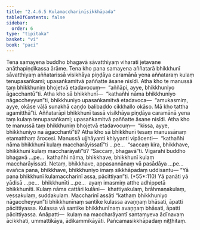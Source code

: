 ```yaml
---
title: "2.4.6.5 Kulamaccharinīsikkhāpada"
tableOfContents: false
sidebar:
  order: 6
type: "tipitaka"
basket: "vi"
book: "paci"
---
```



<DynamicBreadcrumb />

<Division number="1042" book="paci" bookNo="2" page="410">

<Paragraph number="3137" book="paci">
Tena samayena buddho bhagavā sāvatthiyaṃ viharati jetavane anāthapiṇḍikassa ārāme. Tena kho pana samayena aññatarā bhikkhunī sāvatthiyaṃ aññatarissā visikhāya piṇḍāya caramānā yena aññataraṃ kulaṃ tenupasaṅkami; upasaṅkamitvā paññatte āsane nisīdi. Atha kho te manussā taṃ bhikkhuniṃ bhojetvā etadavocuṃ—  “aññāpi, ayye, bhikkhuniyo āgacchantū”ti. Atha kho sā bhikkhunī—  “kathañhi nāma bhikkhuniyo nāgaccheyyun”ti, bhikkhuniyo upasaṅkamitvā etadavoca—  “amukasmiṃ, ayye, okāse vāḷā sunakhā caṇḍo balibaddo cikkhallo okāso. Mā kho tattha agamitthā”ti. Aññatarāpi bhikkhunī tassā visikhāya piṇḍāya caramānā yena taṃ kulaṃ tenupasaṅkami; upasaṅkamitvā paññatte āsane nisīdi. Atha kho te manussā taṃ bhikkhuniṃ bhojetvā etadavocuṃ—  “kissa, ayye, bhikkhuniyo na āgacchantī”ti?
</Paragraph>

<Paragraph number="3138" book="paci">
Atha kho sā bhikkhunī tesaṃ manussānaṃ etamatthaṃ ārocesi. Manussā ujjhāyanti khiyyanti vipācenti—  “kathañhi nāma bhikkhunī kulaṃ maccharāyissatī”ti …pe…  “saccaṃ kira, bhikkhave, bhikkhunī kulaṃ maccharāyatī”ti? “Saccaṃ, bhagavā”ti. Vigarahi buddho bhagavā …pe…  kathañhi nāma, bhikkhave, bhikkhunī kulaṃ maccharāyissati. Netaṃ, bhikkhave, appasannānaṃ vā pasādāya …pe…  evañca pana, bhikkhave, bhikkhuniyo imaṃ sikkhāpadaṃ uddisantu—
</Paragraph>

</Division>
<Division number="1043" book="paci" bookNo="2" page="411">

<Paragraph number="3139" book="paci">
<Emphasis>“Yā pana bhikkhunī kulamaccharinī assa, pācittiyan”</Emphasis>ti. (*55*:<Emphasis>110</Emphasis>)
</Paragraph>

</Division>
<Division number="1044" book="paci" bookNo="2" page="411">

<Paragraph number="3140" book="paci">
<Emphasis>Yā panā</Emphasis>ti yā yādisā …pe…  <Emphasis>bhikkhunī</Emphasis>ti …pe…  ayaṃ imasmiṃ atthe adhippetā bhikkhunīti.
</Paragraph>

<Paragraph number="3141" book="paci">
<Emphasis>Kulaṃ</Emphasis> nāma cattāri kulāni—  khattiyakulaṃ, brāhmaṇakulaṃ, vessakulaṃ, suddakulaṃ.
</Paragraph>

<Paragraph number="3142" book="paci">
<Emphasis>Maccharinī assā</Emphasis>ti “kathaṃ bhikkhuniyo nāgaccheyyun”ti bhikkhunīnaṃ santike kulassa avaṇṇaṃ bhāsati, āpatti pācittiyassa. Kulassa vā santike bhikkhunīnaṃ avaṇṇaṃ bhāsati, āpatti pācittiyassa.
</Paragraph>

</Division>
<Division number="1045" book="paci" bookNo="2" page="411">

<Paragraph number="3143" book="paci">
Anāpatti—  kulaṃ na maccharāyantī santaṃyeva ādīnavaṃ ācikkhati, ummattikāya, ādikammikāyāti.

</Paragraph>
</Division>

<Paragraph number="3144" type="center" book="paci">
Pañcamasikkhāpadaṃ niṭṭhitaṃ.
</Paragraph>